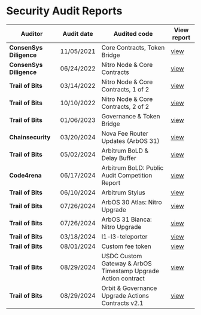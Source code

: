 # Security Audit Reports

| Auditor                 | Audit date | Audited code                                                    | View report                                                                                                                         |
| ----------------------- | ---------- | --------------------------------------------------------------- | ----------------------------------------------------------------------------------------------------------------------------------- |
| **ConsenSys Diligence** | 11/05/2021 | Core Contracts, Token Bridge                                    | [view](hosted-audit-reports/2021_11_05_consensys_diligence_security_audit_core_contracts_token_bridge.pdf)                          |
| **ConsenSys Diligence** | 06/24/2022 | Nitro Node & Core Contracts                                     | [view](hosted-audit-reports/2024_06_24_consensys_diligence_security_audit_nitro_contracts.pdf)                                      |
| **Trail of Bits**       | 03/14/2022 | Nitro Node & Core Contracts, 1 of 2                             | [view](hosted-audit-reports/2022_03_14_trail_of_bits_security_audit_nitro_1_of_2.pdf)                                               |
| **Trail of Bits**       | 10/10/2022 | Nitro Node & Core Contracts, 2 of 2                             | [view](hosted-audit-reports/2022_10_22_trail_of_bits_security_audit_nitro_2_of_2.pdf)                                               |
| **Trail of Bits**       | 01/06/2023 | Governance & Token Bridge                                       | [view](hosted-audit-reports/2023_06_23_trail_of_bits_security_audit_governance_report_governance_token_bridge.pdf)                  |
| **Chainsecurity**       | 03/20/2024 | Nova Fee Router Updates (ArbOS 31)                              | [view](hosted-audit-reports/2024_08_20_chainsecurity_security_audit_nova_fee_router_update_arbos_31.pdf)                            |
| **Trail of Bits**       | 05/02/2024 | Arbitrum BoLD & Delay Buffer                                    | [view](hosted-audit-reports/2024_05_02_trail_of_bits_security_audit_bold_delay_buffer.pdf)                                          |
| **Code4rena**           | 06/17/2024 | Arbitrum BoLD: Public Audit Competition Report                  | [view](hosted-audit-reports/2024_06_17_code4arena_security_audit_arbos30_nitro_upgrade.pdf)                                         |
| **Trail of Bits**       | 06/10/2024 | Arbitrum Stylus                                                 | [view](hosted-audit-reports/2024_06_10_trail_of_bits_security_audit_stylus.pdf)                                                     |
| **Trail of Bits**       | 07/26/2024 | ArbOS 30 Atlas: Nitro Upgrade                                   | [view](hosted-audit-reports/2024_07_26_trail_of_bits_security_audit_arbos30_nitro_upgrade.pdf)                                      |
| **Trail of Bits**       | 07/26/2024 | ArbOS 31 Bianca: Nitro Upgrade                                  | [view](hosted-audit-reports/2024_07_26_trail_of_bits_security_audit_arbos_31.pdf)                                                   |
| **Trail of Bits**       | 03/18/2024 | l1-l3-teleporter                                                | [view](hosted-audit-reports/2024_03_18_trail_of_bits_security_audit_l1_l3_teleporter.pdf)                                           |
| **Trail of Bits**       | 08/01/2024 | Custom fee token                                                | [view](hosted-audit-reports/2024_08_01_trail_of_bits_security_audit_custom_fee_token.pdf)                                           |
| **Trail of Bits**       | 08/29/2024 | USDC Custom Gateway & ArbOS Timestamp Upgrade Action contract   | [view](hosted-audit-reports/2024_08_29_trail_of_bits_security_audit_usdc_custom_gateway_and_arbos_upgrade_at_timestamp_action.pdf)  |
| **Trail of Bits**       | 08/29/2024 | Orbit & Governance Upgrade Actions Contracts v2.1               | [view](hosted-audit-reports/2024_08_29_trail_of_bits_security_audit_orbit_and_governance_upgrade_actions_v2.1.pdf)                  |
